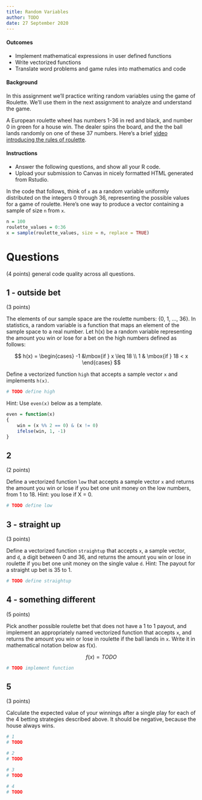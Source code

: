 ```yaml
---
title: Random Variables
author: TODO
date: 27 September 2020
---
```


#### Outcomes

- Implement mathematical expressions in user defined functions
- Write vectorized functions
- Translate word problems and game rules into mathematics and code


#### Background

In this assignment we'll practice writing random variables using the game of Roulette.
We'll use them in the next assignment to analyze and understand the game.

A European roulette wheel has numbers 1-36 in red and black, and number 0 in green for a house win.
The dealer spins the board, and the the ball lands randomly on one of these 37 numbers.
Here's a brief [video introducing the rules of roulette](https://youtu.be/6nKBlWaRI8w).

#### Instructions

- Answer the following questions, and show all your R code.
- Upload your submission to Canvas in nicely formatted HTML generated from Rstudio.

In the code that follows, think of `x` as a random variable uniformly distributed on the integers 0 through 36, representing the possible values for a game of roulette.
Here's one way to produce a vector containing a sample of size `n` from `x`.

```r
n = 100
roulette_values = 0:36
x = sample(roulette_values, size = n, replace = TRUE)
```

# Questions

(4 points) general code quality across all questions.

## 1 - outside bet

(3 points)

The elements of our sample space are the roulette numbers: {0, 1, ..., 36}.
In statistics, a random variable is a function that maps an element of the sample space to a real number.
Let h(x) be a random variable representing the amount you win or lose for a bet on the high numbers defined as follows:

$$
h(x) = \begin{cases}
-1 &\mbox{if } x \leq 18 \\
1 & \mbox{if } 18 < x
\end{cases}
$$

Define a vectorized function `high` that accepts a sample vector `x` and implements `h(x)`.

```r
# TODO define high
```

Hint: Use `even(x)` below as a template.

```r
even = function(x)
{
    win = (x %% 2 == 0) & (x != 0)
    ifelse(win, 1, -1)
}
```


## 2

(2 points)

Define a vectorized function `low` that accepts a sample vector `x` and returns the amount you win or lose if you bet one unit money on the low numbers, from 1 to 18.
Hint: you lose if X = 0.

```r
# TODO define low
```


## 3 - straight up

(3 points)

Define a vectorized function `straightup` that accepts `x`, a sample vector, and `d`, a digit between  0 and 36, and returns the amount you win or lose in roulette if you bet one unit money on the single value `d`.
Hint: The payout for a straight up bet is 35 to 1.

```r
# TODO define straightup
```


## 4 - something different

(5 points)

Pick another possible roulette bet that does not have a 1 to 1 payout, and implement an appropriately named vectorized function that accepts `x`, and returns the amount you win or lose in roulette if the ball lands in `x`.
Write it in mathematical notation below as f(x).

$$
f(x) = TODO
$$

```r
# TODO implement function
```


## 5

(3 points)

Calculate the expected value of your winnings after a single play for each of the 4 betting strategies described above.
It should be negative, because the house always wins.

```r
# 1
# TODO

# 2
# TODO

# 3
# TODO

# 4
# TODO
```
